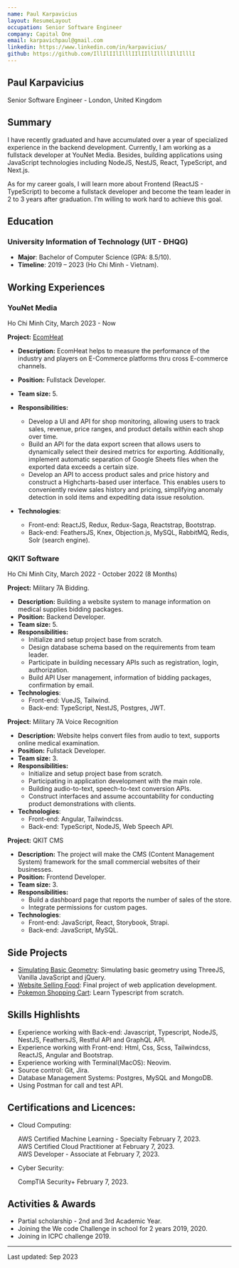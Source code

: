 ```yaml
---
name: Paul Karpavicius
layout: ResumeLayout
occupation: Senior Software Engineer
company: Capital One
email: karpavichpaul@gmail.com
linkedin: https://www.linkedin.com/in/karpavicius/
github: https://github.com/IllIlIIlIlllIIlIIllIllllIllIlllI
---
```


## Paul Karpavicius

Senior Software Engineer - London, United Kingdom

## Summary

I have recently graduated and have accumulated over a year of specialized experience in the backend development. Currently, I am working as a fullstack developer at YouNet Media. Besides, building applications using JavaScript technologies including NodeJS, NestJS, React, TypeScript, and Next.js.

As for my career goals, I will learn more about Frontend (ReactJS - TypeScript) to become a fullstack developer and become the team leader in 2 to 3 years after graduation. I’m willing to work hard to achieve this goal.

## Education

### University Information of Technology (UIT - ĐHQG)

- **Major**: Bachelor of Computer Science (GPA: 8.5/10).
- **Timeline**: 2019 – 2023 (Ho Chi Minh - Vietnam).

## Working Experiences

### YouNet Media

<div className="!mt-0 text-sm italic text-gray-400">Ho Chi Minh City, March 2023 - Now</div>

**Project:** [EcomHeat](https://ecomheat.com/)

- **Description:** EcomHeat helps to measure the performance of the industry and players on E-Commerce platforms thru cross E-commerce channels.
- **Position:** Fullstack Developer.
- **Team size:** 5.
- **Responsibilities:**

  - Develop a UI and API for shop monitoring, allowing users to track sales, revenue, price ranges, and product details within each shop over time.
  - Build an API for the data export screen that allows users to dynamically select their desired metrics for exporting. Additionally, implement automatic separation of Google Sheets files when the exported data exceeds a certain size.
  - Develop an API to access product sales and price history and construct a Highcharts-based user interface. This enables users to conveniently review sales history and pricing, simplifying anomaly detection in sold items and expediting data issue resolution.

- **Technologies**:
  - Front-end: ReactJS, Redux, Redux-Saga, Reactstrap, Bootstrap.
  - Back-end: FeathersJS, Knex, Objection.js, MySQL, RabbitMQ, Redis, Solr (search engine).

### QKIT Software

<div className="!mt-0 text-sm italic text-gray-400">Ho Chi Minh City, March 2022 - October 2022 (8 Months)</div>

**Project:** Military 7A Bidding.

- **Description:** Building a website system to manage information on medical supplies bidding packages.
- **Position:** Backend Developer.
- **Team size:** 5.
- **Responsibilities:**
  - Initialize and setup project base from scratch.
  - Design database schema based on the requirements from team leader.
  - Participate in building necessary APIs such as registration, login, authorization.
  - Build API User management, information of bidding packages, confirmation by email.
- **Technologies**:
  - Front-end: VueJS, Tailwind.
  - Back-end: TypeScript, NestJS, Postgres, JWT.

**Project:** Military 7A Voice Recognition

- **Description:** Website helps convert files from audio to text, supports online medical examination.
- **Position:** Fullstack Developer.
- **Team size:** 3.
- **Responsibilities:**
  - Initialize and setup project base from scratch.
  - Participating in application development with the main role.
  - Building audio-to-text, speech-to-text conversion APIs.
  - Construct interfaces and assume accountability for conducting product demonstrations with clients.
- **Technologies**:
  - Front-end: Angular, Tailwindcss.
  - Back-end: TypeScript, NodeJS, Web Speech API.

**Project:** QKIT CMS

- **Description:** The project will make the CMS (Content Management System) framework for the small commercial websites of their businesses.
- **Position:** Frontend Developer.
- **Team size:** 3.
- **Responsibilities:**
  - Build a dashboard page that reports the number of sales of the store.
  - Integrate permissions for custom pages.
- **Technologies**:
  - Front-end: JavaScript, React, Storybook, Strapi.
  - Back-end: JavaScript, MySQL.

## Side Projects

- [Simulating Basic Geometry](https://github.com/Karhdo/Project_Computer-Graphics): Simulating basic geometry using ThreeJS, Vanilla JavaScript and jQuery.
- [Website Selling Food](https://github.com/ZiDuck/Website-Selling-Food): Final project of web application development.
- [Pokemon Shopping Cart](https://github.com/Karhdo/Shopping-Cart): Learn Typescript from scratch.

## Skills Highlishts

- Experience working with Back-end: Javascript, Typescript, NodeJS, NestJS, FeathersJS, Restful API and GraphQL API.
- Experience working with Front-end: Html, Css, Scss, Tailwindcss, ReactJS, Angular and Bootstrap.
- Experience working with Terminal(MacOS): Neovim.
- Source control: Git, Jira.
- Database Management Systems: Postgres, MySQL and MongoDB.
- Using Postman for call and test API.

## Certifications and Licences:

- Cloud Computing: 
  <div className="!m-0 text-sm italic ">AWS Certified Machine Learning - Specialty February 7, 2023.</div>
  <div className="!m-0 text-sm italic ">AWS Certified Cloud Practitioner at February 7, 2023.</div>
  <div className="!m-0 text-sm italic ">AWS Developer - Associate at February 7, 2023.</div>

- Cyber Security:
  <div className="!m-0 text-sm italic ">CompTIA Security+ February 7, 2023.</div>


## Activities & Awards

- Partial scholarship - 2nd and 3rd Academic Year.
- Joining the We code Challenge in school for 2 years 2019, 2020.
- Joining in ICPC challenge 2019.

---

Last updated: Sep 2023
